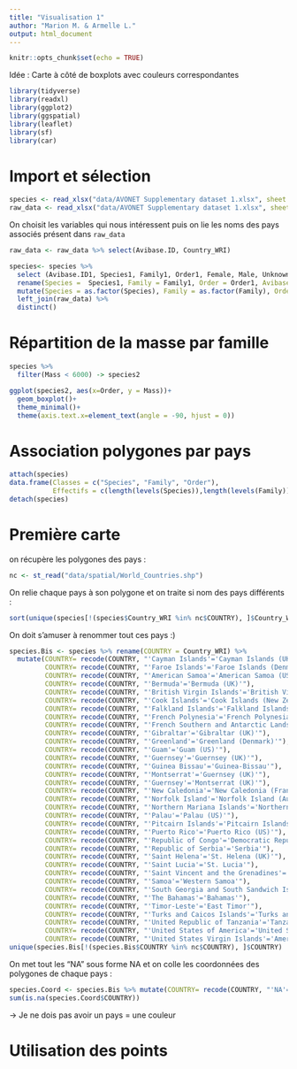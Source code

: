 ```yaml
---
title: "Visualisation 1"
author: "Marion M. & Armelle L."
output: html_document
---
```


```r
knitr::opts_chunk$set(echo = TRUE)
```

Idée : Carte à côté de boxplots avec couleurs correspondantes 

```r
library(tidyverse)
library(readxl)
library(ggplot2)
library(ggspatial)
library(leaflet)
library(sf)
library(car)
```

# Import et sélection 

```r
species <- read_xlsx("data/AVONET Supplementary dataset 1.xlsx", sheet = 2) # on utilise les données de BirdLife
raw_data <- read_xlsx("data/AVONET Supplementary dataset 1.xlsx", sheet = 6) # utile car colonne 'COUNTRY' 
```

On choisit les variables qui nous intéressent puis on lie les noms des pays associés présent dans `raw_data`
```r
raw_data <- raw_data %>% select(Avibase.ID, Country_WRI)

species<- species %>% 
  select (Avibase.ID1, Species1, Family1, Order1, Female, Male, Unknown, Beak.Length_Culmen, Beak.Length_Nares, Beak.Width, Beak.Depth, Tarsus.Length, Wing.Length, Kipps.Distance, `Hand-Wing.Index`, Tail.Length, Mass, Habitat, Habitat.Density, Migration, Trophic.Level, Trophic.Niche, Primary.Lifestyle, Min.Latitude, Max.Latitude, Centroid.Latitude, Centroid.Longitude, Range.Size) %>% 
  rename(Species =  Species1, Family = Family1, Order = Order1, Avibase.ID= Avibase.ID1) %>% 
  mutate(Species = as.factor(Species), Family = as.factor(Family), Order = as.factor(Order)) %>% 
  left_join(raw_data) %>% 
  distinct()

```

# Répartition de la masse par famille

```r
species %>% 
  filter(Mass < 6000) -> species2

ggplot(species2, aes(x=Order, y = Mass))+
  geom_boxplot()+
  theme_minimal()+
  theme(axis.text.x=element_text(angle = -90, hjust = 0))
```

# Association polygones par pays 

```r
attach(species)
data.frame(Classes = c("Species", "Family", "Order"), 
           Effectifs = c(length(levels(Species)),length(levels(Family)),length(levels(Order))))
detach(species)
```

# Première carte 

on récupère les polygones des pays : 
```r
nc <- st_read("data/spatial/World_Countries.shp")
```

On relie chaque pays à son polygone et on traite si nom des pays différents :
```r
sort(unique(species[!(species$Country_WRI %in% nc$COUNTRY), ]$Country_WRI)) # Pays pas reconnu dans `nc`
```
On doit s'amuser à renommer tout ces pays :) 
```r
species.Bis <- species %>% rename(COUNTRY = Country_WRI) %>% 
  mutate(COUNTRY= recode(COUNTRY, "'Cayman Islands'='Cayman Islands (UK)'"), 
         COUNTRY= recode(COUNTRY, "'Faroe Islands'='Faroe Islands (Denmark)'"), 
         COUNTRY= recode(COUNTRY, "'American Samoa'='American Samoa (US)'"),
         COUNTRY= recode(COUNTRY, "'Bermuda'='Bermuda (UK)'"), 
         COUNTRY= recode(COUNTRY, "'British Virgin Islands'='British Virgin Islands(UK)'"),
         COUNTRY= recode(COUNTRY, "'Cook Islands'='Cook Islands (New Zealand)'"),
         COUNTRY= recode(COUNTRY, "'Falkland Islands'='Falkland Islands (UK)'"),
         COUNTRY= recode(COUNTRY, "'French Polynesia'='French Polynesia (France)'"), 
         COUNTRY= recode(COUNTRY, "'French Southern and Antarctic Lands'='French Southern & Antarctic Lands (France)'"), 
         COUNTRY= recode(COUNTRY, "'Gibraltar'='Gibraltar (UK)'"), 
         COUNTRY= recode(COUNTRY, "'Greenland'='Greenland (Denmark)'"), 
         COUNTRY= recode(COUNTRY, "'Guam'='Guam (US)'"), 
         COUNTRY= recode(COUNTRY, "'Guernsey'='Guernsey (UK)'"), 
         COUNTRY= recode(COUNTRY, "'Guinea Bissau'='Guinea-Bissau'"),
         COUNTRY= recode(COUNTRY, "'Montserrat'='Guernsey (UK)'"),
         COUNTRY= recode(COUNTRY, "'Guernsey'='Montserrat (UK)'"),
         COUNTRY= recode(COUNTRY, "'New Caledonia'='New Caledonia (France)'"),
         COUNTRY= recode(COUNTRY, "'Norfolk Island'='Norfolk Island (Australia)'"),
         COUNTRY= recode(COUNTRY, "'Northern Mariana Islands'='Northern Mariana Islands (US)'"),
         COUNTRY= recode(COUNTRY, "'Palau'='Palau (US)'"),
         COUNTRY= recode(COUNTRY, "'Pitcairn Islands'='Pitcairn Islands (UK)'"),
         COUNTRY= recode(COUNTRY, "'Puerto Rico'='Puerto Rico (US)'"),
         COUNTRY= recode(COUNTRY, "'Republic of Congo'='Democratic Republic of the Congo'"),
         COUNTRY= recode(COUNTRY, "'Republic of Serbia'='Serbia'"),
         COUNTRY= recode(COUNTRY, "'Saint Helena'='St. Helena (UK)'"),
         COUNTRY= recode(COUNTRY, "'Saint Lucia'='St. Lucia'"),
         COUNTRY= recode(COUNTRY, "'Saint Vincent and the Grenadines'='St. Vincent and the Grenadines'"),
         COUNTRY= recode(COUNTRY, "'Samoa'='Western Samoa'"),
         COUNTRY= recode(COUNTRY, "'South Georgia and South Sandwich Islands'='South Georgia and the South Sandwich Is (UK)'"),
         COUNTRY= recode(COUNTRY, "'The Bahamas'='Bahamas'"),
         COUNTRY= recode(COUNTRY, "'Timor-Leste'='East Timor'"),
         COUNTRY= recode(COUNTRY, "'Turks and Caicos Islands'='Turks and Caicos Islands (UK)'"),
         COUNTRY= recode(COUNTRY, "'United Republic of Tanzania'='Tanzania'"),
         COUNTRY= recode(COUNTRY, "'United States of America'='United States'"),
         COUNTRY= recode(COUNTRY, "'United States Virgin Islands'='American Virgin Islands (US)'"))
unique(species.Bis[!(species.Bis$COUNTRY %in% nc$COUNTRY), ]$COUNTRY)
```
On met tout les "NA" sous forme NA et on colle les coordonnées des polygones de chaque pays :
```r
species.Coord <- species.Bis %>% mutate(COUNTRY= recode(COUNTRY, "'NA'=NA")) %>% left_join(nc) %>% rename()
sum(is.na(species.Coord$COUNTRY))
```
-> Je ne dois pas avoir un pays = une couleur 

# Utilisation des points 

